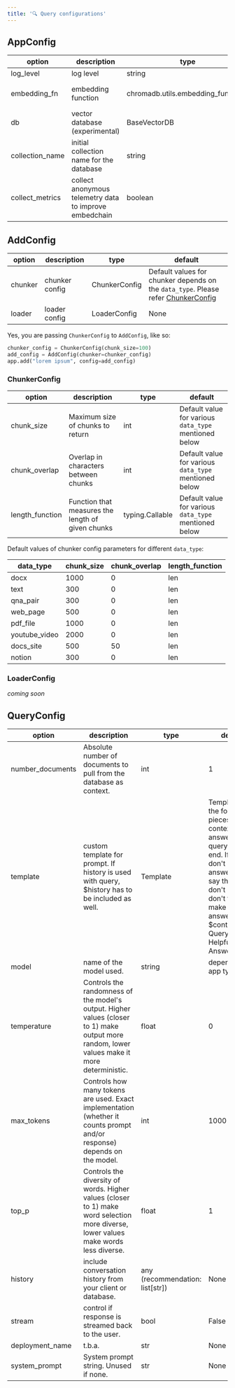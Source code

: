 ```yaml
---
title: '🔍 Query configurations'
---
```


## AppConfig

| option    | description           | type                            | default                |
|-----------|-----------------------|---------------------------------|------------------------|
| log_level | log level             | string                          | WARNING                |
| embedding_fn| embedding function    | chromadb.utils.embedding_functions | \{text-embedding-ada-002\} |
| db        | vector database (experimental) | BaseVectorDB               | ChromaDB               |
| collection_name | initial collection name for the database | string             | embedchain_store |
| collect_metrics | collect anonymous telemetry data to improve embedchain | boolean | true |


## AddConfig

|option|description|type|default|
|---|---|---|---|
|chunker|chunker config|ChunkerConfig|Default values for chunker depends on the `data_type`. Please refer [ChunkerConfig](#chunker-config)|
|loader|loader config|LoaderConfig|None|

Yes, you are passing `ChunkerConfig` to `AddConfig`, like so:

```python
chunker_config = ChunkerConfig(chunk_size=100)
add_config = AddConfig(chunker=chunker_config)
app.add("lorem ipsum", config=add_config)
```

### ChunkerConfig

|option|description|type|default|
|---|---|---|---|
|chunk_size|Maximum size of chunks to return|int|Default value for various `data_type` mentioned below|
|chunk_overlap|Overlap in characters between chunks|int|Default value for various `data_type` mentioned below|
|length_function|Function that measures the length of given chunks|typing.Callable|Default value for various `data_type` mentioned below|

Default values of chunker config parameters for different `data_type`:

|data_type|chunk_size|chunk_overlap|length_function|
|---|---|---|---|
|docx|1000|0|len|
|text|300|0|len|
|qna_pair|300|0|len|
|web_page|500|0|len|
|pdf_file|1000|0|len|
|youtube_video|2000|0|len|
|docs_site|500|50|len|
|notion|300|0|len|

### LoaderConfig

_coming soon_

## QueryConfig

|option|description|type|default|
|---|---|---|---|
|number_documents|Absolute number of documents to pull from the database as context.|int|1
|template|custom template for prompt. If history is used with query, $history has to be included as well.|Template|Template("Use the following pieces of context to answer the query at the end. If you don't know the answer, just say that you don't know, don't try to make up an answer. \$context Query: \$query Helpful Answer:")|
|model|name of the model used.|string|depends on app type|
|temperature|Controls the randomness of the model's output. Higher values (closer to 1) make output more random, lower values make it more deterministic.|float|0|
|max_tokens|Controls how many tokens are used. Exact implementation (whether it counts prompt and/or response) depends on the model.|int|1000|
|top_p|Controls the diversity of words. Higher values (closer to 1) make word selection more diverse, lower values make words less diverse.|float|1|
|history|include conversation history from your client or database.|any (recommendation: list[str])|None|
|stream|control if response is streamed back to the user.|bool|False|
|deployment_name|t.b.a.|str|None|
|system_prompt|System prompt string. Unused if none.|str|None|
